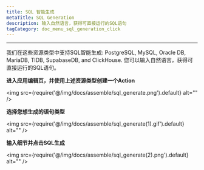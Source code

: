 ```yaml
---
title: SQL 智能生成
metaTitle: SQL Generation
description: 输入自然语言，获得可直接运行的SQL语句
tagCategory: doc_menu_sql_generation_click
---
```

---

<Heading hidden>SQL智能生成</Heading>

我们在这些资源类型中支持SQL智能生成: PostgreSQL, MySQL, Oracle DB, MariaDB, TIDB, SupabaseDB, and ClickHouse. 您可以输入自然语言，获得可直接运行的SQL语句。

**进入应用编辑页，并使用上述资源类型创建一个Action** 

<img src={require('@/img/docs/assemble/sql_generate.png').default} alt="" />

**选择您想生成的语句类型**

<img src={require('@/img/docs/assemble/sql_generate(1).gif').default} alt="" />

**输入细节并点击SQL生成**

<img src={require('@/img/docs/assemble/sql_generate(2).png').default} alt="" />

